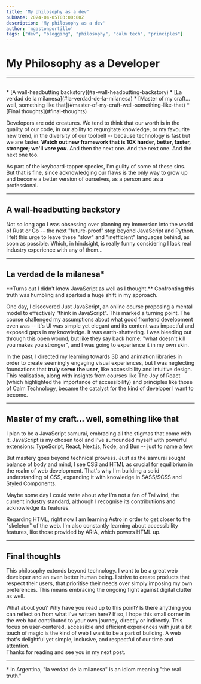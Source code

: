 ```yaml
---
title: 'My philosophy as a dev'
pubDate: 2024-04-05T03:00:00Z
description: 'My philosophy as a dev'
author: 'mgastonportillo'
tags: ["dev", "blogging", "philosophy", "calm tech", "principles"]
---
```


# My Philosophy as a Developer
---
<br />
<TableOfContents>
* [A wall-headbutting backstory](#a-wall-headbutting-backstory)
* [La verdad de la milanesa](#la-verdad-de-la-milanesa)
* [Master of my craft... well, something like that](#master-of-my-craft-well-something-like-that)
* [Final thoughts](#final-thoughts)
</TableOfContents>
<br />

Developers are odd creatures. We tend to think that our worth is in the quality of our code, in our ability to regurgitate knowledge, or my favourite new trend, in the diversity of our toolbelt -- because technology is fast but we are faster. **Watch out new framework that is 10X harder, better, faster, stronger; we'll <em>vore you</em>**. And then the next one. And the next one. And the next one too.

As part of the keyboard-tapper species, I'm guilty of some of these sins. But that is fine, since acknowledging our flaws is the only way to grow up and become a better version of ourselves, as a person and as a professional.

---
## A wall-headbutting backstory
Not so long ago I was obsessing over planning my immersion into the world of Rust or Go -- the next "future-proof" step beyond JavaScript and Python. I felt this urge to leave these "slow" and "inefficient" languages behind, as soon as possible. Which, in hindsight, is really funny considering I lack real industry experience with any of them...

---
## La verdad de la milanesa*
<Highlight type="star" color="blue" aria-labelledby="la-verdad-de-la-milanesa">
**Turns out I didn't know JavaScript as well as I thought.** Confronting this truth was humbling and sparked a huge shift in my approach.
</Highlight>

One day, I discovered <Link href="https://justjavascript.com/">Just JavaScript</Link>, an online course proposing a mental model to effectively "think in JavaScript". This marked a turning point. The course challenged my assumptions about what good frontend development even was -- it's UI was simple yet elegant and its content was impactful and exposed gaps in my knowledge. It was earth-shattering. I was bleeding out through this open wound, but like they say back home: "what doesn't kill you makes you stronger", and I was going to experience it in my own skin.

In the past, I directed my learning towards 3D and animation libraries in order to create seemingly engaging visual experiences, but I was neglecting foundations that **truly serve the user**, like accessibility and intuitive design. This realisation, along with insights from courses like <Link href="https://www.joyofreact.com/">The Joy of React</Link> (which highlighted the importance of accessibility) and principles like those of <Link href="https://calmtech.com/">Calm Technology</Link>, became the catalyst for the kind of developer I want to become.

---
## Master of my craft... well, something like that
I plan to be a JavaScript samurai, embracing all the stigmas that come with it. JavaScript is my chosen tool and I've surrounded myself with powerful extensions: TypeScript, React, Next.js, Node, and Bun -- just to name a few.

But mastery goes beyond technical prowess. Just as the samurai sought balance of body and mind, I see CSS and HTML as crucial for equilibrium in the realm of web development. That's why I'm building a solid understanding of CSS, expanding it with knowledge in <Link href="https://sass-lang.org/">SASS/SCSS</Link> and <Link href="https://styled-components.com/">Styled Components</Link>.

<Highlight type="info">
Maybe some day I could write about why I'm not a fan of Tailwind, the current industry standard, although I recognise its contributiions and acknowledge its features.
</Highlight>

Regarding HTML, right now I am learning <Link href="https://astro.build/">Astro</Link> in order to get closer to the "skeleton" of the web. I'm also constantly learning about accessibility features, like those provided by <Link href="https://www.w3.org/TR/wai-aria/">ARIA</Link>, which powers HTML up.

---
## Final thoughts

This philosophy extends beyond technology. I want to be a great web developer and an even better human being. I strive to create products that respect their users, that  prioritise their needs over simply imposing my own preferences. This means embracing the ongoing fight against digital clutter as well.

What about you? Why have you read up to this point? Is there anything you can reflect on from what I've written here? If so, I hope this small corner in the web had contributed to your own journey, directly or indirectly. This focus on user-centered, accessible and efficient experiences with just a bit touch of magic is the kind of web I want to be a part of building. A web that's delightful yet simple, inclusive, and respectful of our time and attention.
<br/>
Thanks for reading and see you in my next post.

<hr/>

<div class="foot-notes">
<span><span>* </span>In Argentina, "la verdad de la milanesa" is an idiom meaning "the real truth."</span>
</div>
